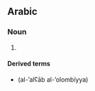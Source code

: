 ==Arabic==

===Noun===
{{head|ar|plural|head=ألعاب|tr=’alʕāb}}

# {{plural of|لعب|lang=ar}}

====Derived terms====
*{{l|ar|الألعاب الأولمبية}} (al-’alʕāb al-’olombíyya)
